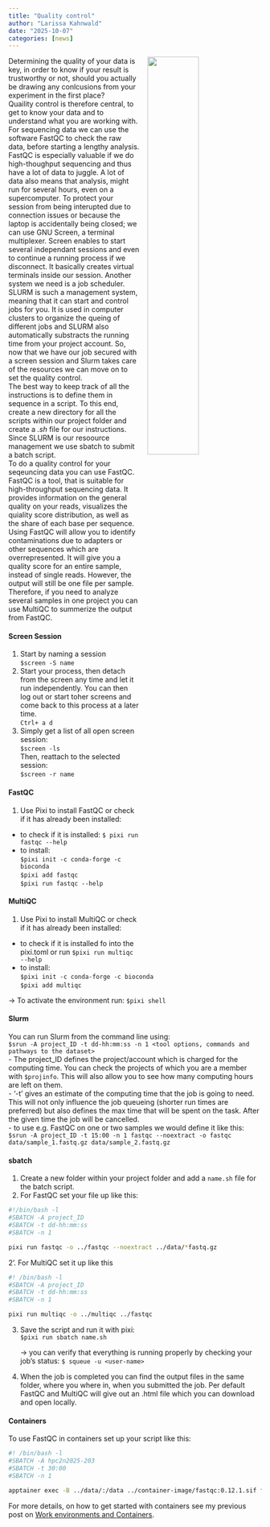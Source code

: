 ```yaml
---
title: "Quality control"
author: "Larissa Kahnwald"
date: "2025-10-07"
categories: [news]
---
```

![](DNA.jpg){style="float:right; width:45%; margin:0 0 1rem 1rem;"}  

Determining the quality of your data is key, in order to know if your result is trustworthy or not, should you actually be drawing any conlcusions from your experiment in the first place?  
Quaility control is therefore central, to get to know your data and to understand what you are working with. For sequencing data we can use the software FastQC to check the raw data, before starting a lengthy analysis.  
FastQC is especially valuable if we do high-thoughput sequencing and thus have a lot of data to juggle. A lot of data also means that analysis, might run for several hours, even on a supercomputer. To protect your session from being interupted due to connection issues or because the laptop is accidentally being closed; we can use GNU Screen, a terminal multiplexer. Screen enables to start several independant sessions and even to continue a running process if we disconnect. It basically creates virtual terminals inside our session. Another system we need is a job scheduler. SLURM is such a management system, meaning that it can start and control jobs for you. It is used in computer clusters to organize the queing of different jobs and SLURM also automatically substracts the running time from your project account. So, now that we have our job secured with a screen session and Slurm takes care of the resources we can move on to set the quality control.  
The best way to keep track of all the instructions is to define them in sequence in a script. To this end, create a new directory for all the scripts within our project folder and create a *.sh* file for our instructions. Since SLURM is our resoource management we use sbatch to submit a batch script.    
To do a quality control for your seqeuncing data you can use FastQC. FastQC is a tool, that is suitable for high-throughput sequencing data. It provides information on the general quality on your reads, visualizes the quiality score distribution, as well as the share of each base per sequence. Using FastQC will allow you to identify contaminations due to adapters or other sequences which are overrepresented. It will give you a quality score for an entire sample, instead of single reads. However, the output will still be one file per sample. Therefore, if you need to analyze several samples in one project you can use MultiQC to summerize the output from FastQC.

#### Screen Session
1. Start by naming a session  
`$screen -S name` 
2. Start your process, then detach from the screen any time and let it run independently. You can then log out or start toher screens and come back to this process at a later time.  
`Ctrl+ a d`  
3. Simply get a list of all open screen session:  
`$screen -ls`  
Then, reattach to the selected session:  
`$screen -r name`   

#### FastQC
1. Use Pixi to install FastQC or check if it has already been installed:  
- to check if it is installed: `$ pixi run fastqc --help`
- to install:  
`$pixi init -c conda-forge -c bioconda`   
`$pixi add fastqc`   
`$pixi run fastqc --help`  

#### MultiQC  
1. Use Pixi to install MultiQC or check if it has already been installed:  
- to check if it is installed fo into the pixi.toml or run `$pixi run multiqc --help`
- to install:  
`$pixi init -c conda-forge -c bioconda`   
`$pixi add multiqc`    

-> To activate the environment run: `$pixi shell`  

#### Slurm  
You can run Slurm from the command line using:  
`$srun -A project_ID -t dd-hh:mm:ss -n 1 <tool options, commands and pathways to the dataset>`  
 - The project_ID defines the project/account which is charged for the computing time. You can check the projects of which you are a member with `$projinfo`. This will also allow you to see how many computing hours are left on them.  
 - '-t' gives an estimate of the computing time that the job is going to need. This will not only influence the job queueing (shorter run times are preferred) but also defines the max time that will be spent on the task. After the given time the job will be cancelled.  
 - to use e.g. FastQC on one or two samples we would define it like this: `$srun -A project_ID -t 15:00 -n 1 fastqc --noextract -o fastqc data/sample_1.fastq.gz data/sample_2.fastq.gz `  

#### sbatch  
1. Create a new folder within your project folder and add a `name.sh` file for the batch script.
2. For FastQC set your file up like this:  
```bash
#!/bin/bash -l 
#SBATCH -A project_ID 
#SBATCH -t dd-hh:mm:ss
#SBATCH -n 1 

pixi run fastqc -o ../fastqc --noextract ../data/*fastq.gz
```
2'. For MultiQC set it up like this  
```bash
#! /bin/bash -l
#SBATCH -A project_ID
#SBATCH -t dd-hh:mm:ss
#SBATCH -n 1

pixi run multiqc -o ../multiqc ../fastqc
```
3. Save the script and run it with pixi:   
`$pixi run sbatch name.sh`  
<p style="margin-left:2em;"> -> you can verify that everything is running properly by checking your job's status: `$ squeue -u <user-name>`   

4. When the job is completed you can find the output files in the same folder, where you where in, when you submitted the job. Per default FastQC and MultiQC will give out an .html file which you can download and open locally.   

#### Containers  
To use FastQC in containers set up your script like this:  
```bash
#! /bin/bash -l
#SBATCH -A hpc2n2025-203
#SBATCH -t 30:00
#SBATCH -n 1

apptainer exec -B ../data/:/data ../container-image/fastqc:0.12.1.sif fastqc -o ../fastqc-container --noextract ../data/*fastq.gz
```   
For more details, on how to get started with containers see my previous post on [Work environments and Containers](https://larissa-k-g.github.io/MedBioInfo-Blog/posts/pixi-environment-containers/).  
